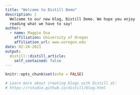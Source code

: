 ```yaml
---
title: "Welcome to Distill Demo"
description: |
  Welcome to our new blog, Distill Demo. We hope you enjoy 
  reading what we have to say!
author:
  - name: Maggie Osa
    affiliation: University of Oregon
    affiliation_url: www.uoregon.edu
date: 02-24-2021
output:
  distill::distill_article:
    self_contained: false
---
```


```r
knitr::opts_chunk$set(echo = FALSE)

# Learn more about creating blogs with Distill at:
# https://rstudio.github.io/distill/blog.html

```



